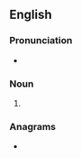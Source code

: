 ==English==

===Pronunciation===
* {{IPA|/ˈhɛlpɪŋz/|lang=en}}

===Noun===
{{head|en|noun plural form}}

# {{plural of|helping|lang=en}}

===Anagrams===
* {{anagrams|en|a=eghilnps|Penglish}}